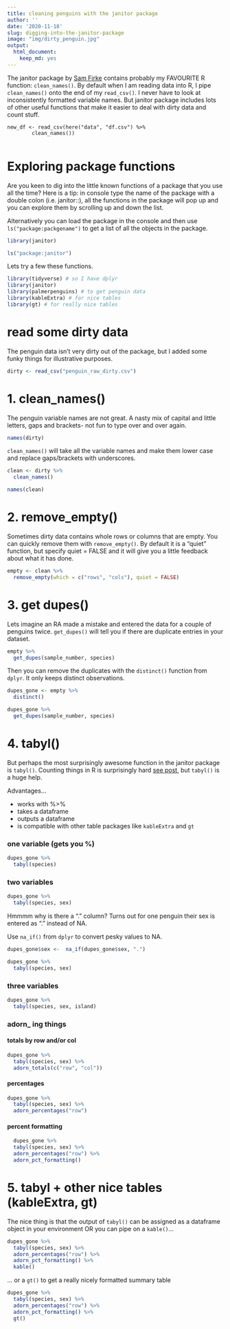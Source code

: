 ```yaml
---
title: cleaning penguins with the janitor package
author: ''
date: '2020-11-18'
slug: digging-into-the-janitor-package
image: "img/dirty_penguin.jpg"
output:
  html_document:
    keep_md: yes
---
```



The janitor package by [Sam Firke](https://github.com/sfirke/janitor) contains probably my FAVOURITE R function: `clean_names()`. By default when I am reading data into R, I pipe `clean_names()` onto the end of my `read_csv()`. I never have to look at inconsistently formatted variable names. But janitor package includes lots of other useful functions that make it easier to deal with dirty data and count stuff. 

```
new_df <- read_csv(here("data", "df.csv") %>%
        clean_names())
        
```        

# Exploring package functions

Are you keen to dig into the little known functions of a package that you use all the time? Here is a tip: in console type the name of the package with a double colon (i.e. janitor::), all the functions in the package will pop up and you can explore them by scrolling up and down the list. 

Alternatively you can load the package in the console and then use `ls("package:packgename")` to get a list of all the objects in the package. 

```r
library(janitor)

ls("package:janitor")
```


Lets try a few these functions. 


```r
library(tidyverse) # so I have dplyr
library(janitor)  
library(palmerpenguins) # to get penguin data
library(kableExtra) # for nice tables
library(gt) # for really nice tables
```

# read some dirty data

The penguin data isn't very dirty out of the package, but I added some funky things for illustrative purposes. 


```r

dirty <- read_csv("penguin_raw_dirty.csv")
```


# 1. clean_names()

The penguin variable names are not great. A nasty mix of capital and little letters, gaps and brackets- not fun to type over and over again. 
```r

names(dirty)

```

`clean_names()` will take all the variable names and make them lower case and replace gaps/brackets with underscores. 

```r
clean <- dirty %>%
  clean_names()

names(clean)
```


# 2. remove_empty()

Sometimes dirty data contains whole rows or columns that are empty. You can quickly remove them with `remove_empty()`. By default it is a "quiet" function, but specify quiet = FALSE and it will give you a little feedback about what it has done. 

```r
empty <- clean %>%
  remove_empty(which = c("rows", "cols"), quiet = FALSE)

```

# 3. get dupes()

Lets imagine an RA made a mistake and entered the data for a couple of penguins twice. `get_dupes()` will tell you if there are duplicate entries in your dataset. 

```r
empty %>%
  get_dupes(sample_number, species)

```

Then you can remove the duplicates with the `distinct()` function from `dplyr`. It only keeps distinct observations.

```r
dupes_gone <- empty %>%
  distinct()

dupes_gone %>%
  get_dupes(sample_number, species)
```

# 4. tabyl()

But perhaps the most surprisingly awesome function in the janitor package is `tabyl()`. Counting things in R is surprisingly hard [see post](http://jenrichmond.rbind.io/post/counting-things/), but `tabyl()` is a huge help. 

Advantages...

- works with %>%
- takes a dataframe 
- outputs a dataframe
- is compatible with other table packages like `kableExtra` and `gt`

### one variable (gets you %)

```r

dupes_gone %>%
  tabyl(species) 

```

### two variables

```r
 
dupes_gone %>%
  tabyl(species, sex)
```
Hmmmm why is there a "." column? Turns out for one penguin their sex is entered as "." instead of NA. 

Use `na_if()` from `dplyr` to convert pesky values to NA.

```r

dupes_gone$sex <-  na_if(dupes_gone$sex, ".")

dupes_gone %>%
  tabyl(species, sex)

```

### three variables

```r
dupes_gone %>%
  tabyl(species, sex, island) 

```


### adorn_ ing things

#### totals by row and/or col

```r

dupes_gone %>%
  tabyl(species, sex) %>%
  adorn_totals(c("row", "col"))

```

#### percentages 
```r
dupes_gone %>%
  tabyl(species, sex) %>%
  adorn_percentages("row")
```

#### percent formatting
```r
  dupes_gone %>%
  tabyl(species, sex) %>%
  adorn_percentages("row") %>%
  adorn_pct_formatting()
```



# 5. tabyl + other nice tables (kableExtra, gt)

The nice thing is that the output of `tabyl()` can be assigned as a dataframe object in your environment OR you can pipe on a `kable()`...
```r
dupes_gone %>%
  tabyl(species, sex) %>%
  adorn_percentages("row") %>%
  adorn_pct_formatting() %>%
  kable() 
```

... or a `gt()` to get a really nicely formatted summary table

```r
dupes_gone %>%
  tabyl(species, sex) %>%
  adorn_percentages("row") %>%
  adorn_pct_formatting() %>%
  gt()
```




